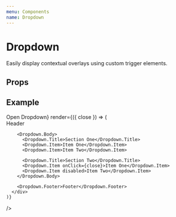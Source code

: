 ```yaml
---
menu: Components
name: Dropdown
---
```



# Dropdown

Easily display contextual overlays using custom trigger elements.

## Props
<PropsTable of={Dropdown} />

## Example
<Playground>
  <Dropdown
    trigger={<Button variant="success">Open Dropdown</Button>}
    render={({ close }) => (
      <div>
        <Dropdown.Header>Header</Dropdown.Header>

        <Dropdown.Body>
          <Dropdown.Title>Section One</Dropdown.Title>
          <Dropdown.Item>Item One</Dropdown.Item>
          <Dropdown.Item>Item Two</Dropdown.Item>

          <Dropdown.Title>Section Two</Dropdown.Title>
          <Dropdown.Item onClick={close}>Item One</Dropdown.Item>
          <Dropdown.Item disabled>Item Two</Dropdown.Item>
        </Dropdown.Body>

        <Dropdown.Footer>Footer</Dropdown.Footer>
      </div>
    )}
  />
</Playground>


